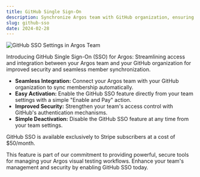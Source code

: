 ```yaml
---
title: GitHub Single Sign-On
description: Synchronize Argos team with GitHub organization, ensuring seamless member synchronization and enhanced security.
slug: github-sso
date: 2024-02-28
---
```


![GitHub SSO Settings in Argos Team](/assets/changelogs/github-sso/github-sso-settings.png)

Introducing GitHub Single Sign-On (SSO) for Argos: Streamlining access and integration between your Argos team and your GitHub organization for improved security and seamless member synchronization.

- **Seamless Integration:** Connect your Argos team with your GitHub organization to sync membership automatically.
- **Easy Activation:** Enable the GitHub SSO feature directly from your team settings with a simple "Enable and Pay" action.
- **Improved Security:** Strengthen your team's access control with GitHub's authentication mechanisms.
- **Simple Deactivation:** Disable the GitHub SSO feature at any time from your team settings.

GitHub SSO is available exclusively to Stripe subscribers at a cost of $50/month.

This feature is part of our commitment to providing powerful, secure tools for managing your Argos visual testing workflows. Enhance your team's management and security by enabling GitHub SSO today.
